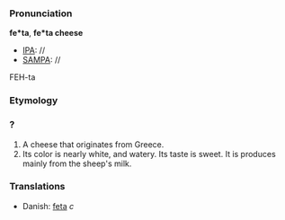 ===Pronunciation===

'''fe*ta''', '''fe*ta cheese'''
*[[IPA]]: //
*[[SAMPA]]: //
FEH-ta
===Etymology===

===?===

#A cheese that originates from Greece.
#Its color is nearly white, and watery.  Its taste is sweet.  It is produces mainly from the sheep's milk.
===Translations===
*Danish: [[feta]] ''c''